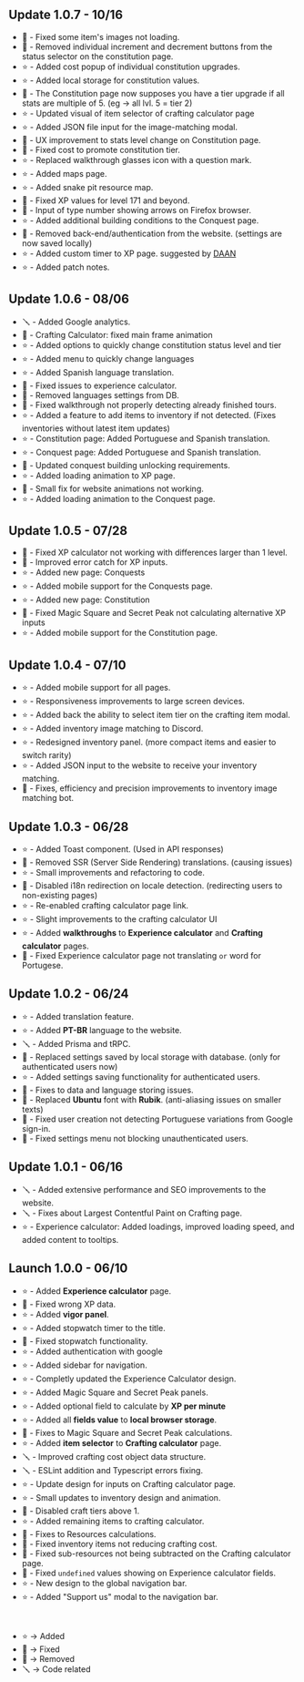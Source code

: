 ## Update 1.0.7 - 10/16

- 🐛 - Fixed some item's images not loading.
- 🧨 - Removed individual increment and decrement buttons from the status selector on the constitution page.
- ⭐ - Added cost popup of individual constitution upgrades.
- ⭐ - Added local storage for constitution values.
- 🐛 - The Constitution page now supposes you have a tier upgrade if all stats are multiple of 5. (eg -> all lvl. 5 = tier 2)
- ⭐ - Updated visual of item selector of crafting calculator page
- ⭐ - Added JSON file input for the image-matching modal.
- 🐛 - UX improvement to stats level change on Constitution page.
- 🐛 - Fixed cost to promote constitution tier.
- ⭐ - Replaced walkthrough glasses icon with a question mark.
- ⭐ - Added maps page.
- ⭐ - Added snake pit resource map.
- 🐛 - Fixed XP values for level 171 and beyond.
- 🐛 - Input of type number showing arrows on Firefox browser.
- ⭐ - Added additional building conditions to the Conquest page.
- 🧨 - Removed back-end/authentication from the website. (settings are now saved locally)
- ⭐ - Added custom timer to XP page. suggested by [DAAN](https://www.youtube.com/@daanoliveiraoficial)
- ⭐ - Added patch notes.

## Update 1.0.6 - 08/06

- 🪛 - Added Google analytics.
- 🐛 - Crafting Calculator: fixed main frame animation
- ⭐ - Added options to quickly change constitution status level and tier
- ⭐ - Added menu to quickly change languages
- ⭐ - Added Spanish language translation.
- 🐛 - Fixed issues to experience calculator.
- 🧨 - Removed languages settings from DB.
- 🐛 - Fixed walkthrough not properly detecting already finished tours.
- ⭐ - Added a feature to add items to inventory if not detected. (Fixes inventories without latest item updates)
- ⭐ - Constitution page: Added Portuguese and Spanish translation.
- ⭐ - Conquest page: Added Portuguese and Spanish translation.
- 🐛 -  Updated conquest building unlocking requirements.
- ⭐ - Added loading animation to XP page.
- 🐛 -  Small fix for website animations not working.
- ⭐ - Added loading animation to the Conquest page.

## Update 1.0.5 - 07/28

- 🐛 - Fixed XP calculator not working with differences larger than 1 level.
- 🧨 - Improved error catch for XP inputs.
- ⭐ - Added new page: Conquests
- ⭐ - Added mobile support for the Conquests page.
- ⭐ - Added new page: Constitution
- 🐛 - Fixed Magic Square and Secret Peak not calculating alternative XP inputs
- ⭐ - Added mobile support for the Constitution page.

## Update 1.0.4 - 07/10

- ⭐ - Added mobile support for all pages.
- ⭐ - Responsiveness improvements to large screen devices.
- ⭐ - Added back the ability to select item tier on the crafting item modal.
- ⭐ - Added inventory image matching to Discord.
- ⭐ - Redesigned inventory panel. (more compact items and easier to switch rarity)
- ⭐ - Added JSON input to the website to receive your inventory matching.
- 🐛 - Fixes, efficiency and precision improvements to inventory image matching bot.

## Update 1.0.3 - 06/28

- ⭐ - Added Toast component. (Used in API responses)
- 🧨 - Removed SSR (Server Side Rendering) translations. (causing issues)
- ⭐ - Small improvements and refactoring to code.
- 🐛 - Disabled i18n redirection on locale detection. (redirecting users to non-existing pages)
- ⭐ - Re-enabled crafting calculator page link.
- ⭐ - Slight improvements to the crafting calculator UI
- ⭐ - Added **walkthroughs** to **Experience calculator** and **Crafting calculator** pages.
- 🐛 - Fixed Experience calculator page not translating `or` word for Portugese.

## Update 1.0.2 - 06/24

- ⭐ - Added translation feature.
- ⭐ - Added **PT-BR** language to the website.
- 🪛 - Added Prisma and tRPC.
- 🧨 - Replaced settings saved by local storage with database. (only for authenticated users now)
- ⭐ - Added settings saving functionality for authenticated users.
- 🐛 - Fixes to data and language storing issues.
- 🧨 - Replaced **Ubuntu** font with **Rubik**. (anti-aliasing issues on smaller texts)
- 🐛 - Fixed user creation not detecting Portuguese variations from Google sign-in.
- 🐛 - Fixed settings menu not blocking unauthenticated users.

## Update 1.0.1 - 06/16

- 🪛 - Added extensive performance and SEO improvements to the website.
- 🪛 - Fixes about Largest Contentful Paint on Crafting page.
- ⭐ - Experience calculator: Added loadings, improved loading speed, and added content to tooltips.

## Launch 1.0.0 - 06/10

- ⭐ - Added **Experience calculator** page.
- 🐛 - Fixed wrong XP data.
- ⭐ - Added **vigor panel**.
- ⭐ - Added stopwatch timer to the title.
- 🐛 - Fixed stopwatch functionality.
- ⭐ - Added authentication with google
- ⭐ - Added sidebar for navigation.
- ⭐ - Completly updated the Experience Calculator design.
- ⭐ - Added Magic Square and Secret Peak panels.
- ⭐ - Added optional field to calculate by **XP per minute**
- ⭐ - Added all **fields value** to **local browser storage**.
- 🐛 - Fixes to Magic Square and Secret Peak calculations.
- ⭐ - Added **item selector** to **Crafting calculator** page.
- 🪛 - Improved crafting cost object data structure.
- 🪛 - ESLint addition and Typescript errors fixing.
- ⭐ - Update design for inputs on Crafting calculator page.
- ⭐ - Small updates to inventory design and animation.
- 🧨 - Disabled craft tiers above 1.
- ⭐ - Added remaining items to crafting calculator.
- 🐛 - Fixes to Resources calculations.
- 🐛 - Fixed inventory items not reducing crafting cost.
- 🐛 - Fixed sub-resources not being subtracted on the Crafting calculator page.
- 🐛 - Fixed `undefined` values showing on Experience calculator fields.
- ⭐ - New design to the global navigation bar.
- ⭐ - Added "Support us" modal to the navigation bar.

<br/>

- ⭐ -> Added
- 🐛 -> Fixed
- 🧨 -> Removed
- 🪛 -> Code related